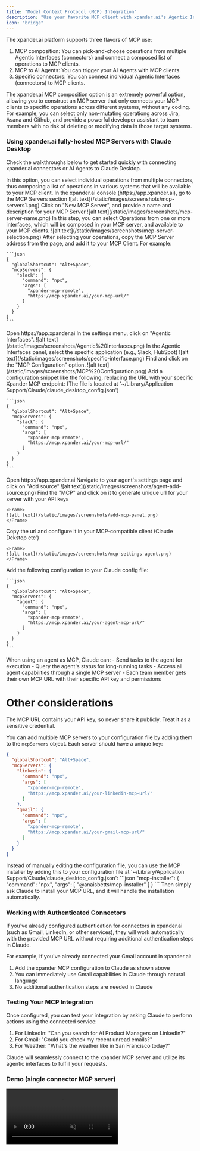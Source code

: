 ```yaml
---
title: "Model Context Protocol (MCP) Integration"
description: "Use your favorite MCP client with xpander.ai's Agentic Interfaces and AI Agents"
icon: "bridge"
---
```


The xpander.ai platform supports three flavors of MCP use:
1. MCP composition: You can pick-and-choose operations from multiple Agentic Interfaces (connectors) and connect a composed list of operations to MCP clients.
2. MCP to AI Agents: You can trigger your AI Agents with MCP clients.
3. Specific connectors: You can connect individual Agentic Interfaces (connectors) to MCP clients.

<Tip>
The xpander.ai MCP composition option is an extremely powerful option, allowing you to construct an MCP server that only connects your MCP clients to specific operations across different systems, without any coding. For example, you can select only non-mutating operationg across Jira, Asana and Github, and provide a powerful developer assistant to team members with no risk of deleting or modifying data in those target systems.
</Tip>

### Using xpander.ai fully-hosted MCP Servers with Claude Desktop
Check the walkthroughs below to get started quickly with connecting xpander.ai connectors or AI Agents to Claude Desktop.

<Tabs>
<Tab title="MCP Composition">
In this option, you can select individual operations from multiple connectors, thus composing a list of operations in various systems that will be available to your MCP client.
<Steps>
  <Step title="Open the MCP Servers menu">
    In the xpander.ai console (https://app.xpander.ai), go to the MCP Servers section
    <Frame>
    ![alt text](/static/images/screenshots/mcp-servers1.png)
    </Frame>
  </Step>
  <Step title="Create a new MCP Server">
    Click on "New MCP Server", and provide a name and description for your MCP Server
    <Frame>
    ![alt text](/static/images/screenshots/mcp-server-name.png)
    </Frame>
  </Step>
  <Step title="Select operations">
    In this step, you can select Operations from one or more interfaces, which will be composed in your MCP server, and available to your MCP clients. 
    <Frame>
    ![alt text](/static/images/screenshots/mcp-server-selection.png)
    </Frame>
  </Step>
  <Step title="Add the MCP Server to Claude">
    After selecting your operations, copy the MCP Server address from the page, and add it to your MCP Client. For example:

    ```json
    {
      "globalShortcut": "Alt+Space",
      "mcpServers": {
        "slack": {
          "command": "npx",
          "args": [
            "xpander-mcp-remote",
            "https://mcp.xpander.ai/your-mcp-url/"
          ]
        }
      }
    }
    ```
  </Step>
  
</Steps>
</Tab>


<Tab title="Single connector">

<Steps>
  <Step title="Access Agentic Interfaces Settings">
    Open https://app.xpander.ai
    In the settings menu, click on "Agentic Interfaces".
    <Frame>
    ![alt text](/static/images/screenshots/Agentic%20Interfaces.png)
    </Frame>
  </Step>
  <Step title="Select a specific interface">
    In the Agentic Interfaces panel, select the specific application (e.g., Slack, HubSpot)
    <Frame>
    ![alt text](/static/images/screenshots/specific-interface.png)
    </Frame>
  </Step>
  <Step title="Click on MCP Configuration">
    Find and click on the "MCP Configuration" option.
    <Frame>![alt text](/static/images/screenshots/MCP%20Configuration.png)</Frame>
  </Step>
  <Step title="Add the MCP Server to Claude">
    Add a configuration snippet like the following, replacing the URL with your specific Xpander MCP endpoint: (The file is located at '~/Library/Application Support/Claude/claude_desktop_config.json')

    ```json
    {
      "globalShortcut": "Alt+Space",
      "mcpServers": {
        "slack": {
          "command": "npx",
          "args": [
            "xpander-mcp-remote",
            "https://mcp.xpander.ai/your-mcp-url/"
          ]
        }
      }
    }
    ```
  </Step>
</Steps>

</Tab>

<Tab title="Agent as MCP Server">

<Steps>
  <Step title="Access Agent Settings">
    Open https://app.xpander.ai
    Navigate to your agent's settings page and click on "Add source"
      <Frame>
    ![alt text](/static/images/screenshots/agent-add-source.png)
    </Frame>
  </Step>
  <Step title="Add MCP Server to your agent">
    Find the "MCP" and click on it to generate unique url for your server with your API keys

    <Frame>
    ![alt text](/static/images/screenshots/add-mcp-panel.png)
    </Frame>
  </Step>
  <Step title="MCP Server url">
    Copy the url and configure it in your MCP-compatible client (Claude Dekstop etc')

    <Frame>
    ![alt text](/static/images/screenshots/mcp-settings-agent.png)
    </Frame>
  </Step>
  <Step title="Add the Agent MCP Server to Claude">
    Add the following configuration to your Claude config file:

    ```json
    {
      "globalShortcut": "Alt+Space",
      "mcpServers": {
        "agent": {
          "command": "npx",
          "args": [
            "xpander-mcp-remote",
            "https://mcp.xpander.ai/your-agent-mcp-url/"
          ]
        }
      }
    }
    ```
  </Step>
</Steps>

<Tip>
  When using an agent as MCP, Claude can:
  - Send tasks to the agent for execution
  - Query the agent's status for long-running tasks
  - Access all agent capabilities through a single MCP server
  - Each team member gets their own MCP URL with their specific API key and permissions
</Tip>

</Tab>


</Tabs>

# Other considerations

<Warning>
  The MCP URL contains your API key, so never share it publicly. Treat it as a sensitive credential.
</Warning>

You can add multiple MCP servers to your configuration file by adding them to the `mcpServers` object. Each server should have a unique key:

```json
{
  "globalShortcut": "Alt+Space",
  "mcpServers": {
    "linkedin": {
      "command": "npx",
      "args": [
        "xpander-mcp-remote",
        "https://mcp.xpander.ai/your-linkedin-mcp-url/"
      ]
    },
    "gmail": {
      "command": "npx",
      "args": [
        "xpander-mcp-remote",
        "https://mcp.xpander.ai/your-gmail-mcp-url/"
      ]
    }
  }
}
```

<Tip>
  Instead of manually editing the configuration file, you can use the MCP installer by adding this to your configuration file at '~/Library/Application Support/Claude/claude_desktop_config.json':
  ```json
  "mcp-installer": {
    "command": "npx",
    "args": [
      "@anaisbetts/mcp-installer"
    ]
  }
  ```
  Then simply ask Claude to install your MCP URL, and it will handle the installation automatically.
</Tip>

### Working with Authenticated Connectors

If you've already configured authentication for connectors in xpander.ai (such as Gmail, LinkedIn, or other services), they will work automatically with the provided MCP URL without requiring additional authentication steps in Claude.

For example, if you've already connected your Gmail account in xpander.ai:

1. Add the xpander MCP configuration to Claude as shown above
2. You can immediately use Gmail capabilities in Claude through natural language
3. No additional authentication steps are needed in Claude


### Testing Your MCP Integration

Once configured, you can test your integration by asking Claude to perform actions using the connected service:

1. For LinkedIn: "Can you search for AI Product Managers on LinkedIn?"
2. For Gmail: "Could you check my recent unread emails?"
3. For Weather: "What's the weather like in San Francisco today?"

Claude will seamlessly connect to the xpander MCP server and utilize its agentic interfaces to fulfill your requests. 

### Demo (single connector MCP server)

<Frame>
<video
  autoPlay
  muted
  loop
  playsInline
  className="w-full aspect-video"
  src="https://assets.xpanderai.io/vidoes/release-notes/mcp-support.mp4"
></video>
</Frame>